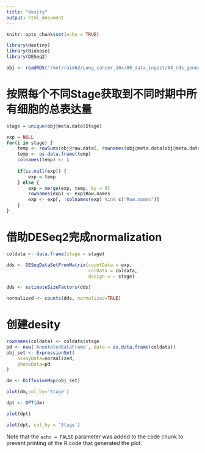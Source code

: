 ```yaml
---
title: "desity"
output: html_document
---
```


```r
knitr::opts_chunk$set(echo = TRUE)

library(destiny)
library(Biobase)
library(DESeq2)
```


```r
obj <- readRDS("/mnt/raid62/Lung_cancer_10x/00_data_ingest/04_rds_generated/seurat_obj/Neuroendocrine_processed.rds")
```

# 按照每个不同Stage获取到不同时期中所有细胞的总表达量
```r
stage = unique(obj@meta.data$Stage)

exp = NULL
for(i in stage) {
    temp <- rowSums(obj@raw.data[, rownames(obj@meta.data[obj@meta.data$Stage == i,])])
    temp <- as.data.frame(temp)
    colnames(temp) <- i
    
    if(is.null(exp)) {
        exp = temp
    } else {
        exp = merge(exp, temp, by = 0)
        rownames(exp) <- exp$Row.names
        exp <- exp[, !colnames(exp) %in% c("Row.names")]
    }
}

```

# 借助DESeq2完成normalization
```r
coldata <- data.frame(stage = stage)

dds <- DESeqDataSetFromMatrix(countData = exp,
                              colData = coldata,
                              design = ~ stage)

dds <- estimateSizeFactors(dds)

normalized <- counts(dds, normalized=TRUE)
```

# 创建desity

```r
rownames(coldata) <- coldata$stage
pd <- new('AnnotatedDataFrame', data = as.data.frame(coldata))
obj_set <- ExpressionSet(
    assayData=normalized,
    phenoData=pd
)
```

```r
dm <- DiffusionMap(obj_set)

plot(dm,col_by='Stage')

dpt <- DPT(dm)

plot(dpt)

plot(dpt, col_by = 'Stage')
```


Note that the `echo = FALSE` parameter was added to the code chunk to prevent printing of the R code that generated the plot.
